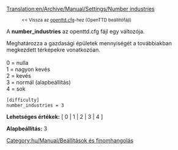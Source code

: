 [[Translation:en/Archive/Manual/Settings/Number industries]]

:<small><< Vissza az [[hu/Archive/Manual/Settings/Openttd.cfg|openttd.cfg]]-hez (OpenTTD beállítófájl)</small>

{{hu/Történelmi|Immár az [[hu/Archive/Manual/Settings/Industry density|industry_density]] változó használatos.}}
{{hu/Bővítés|Melyik verziótól melyikig volt ez használatos.}}

A '''number_industries''' az openttd.cfg fájl egy változója.

Meghatározza a gazdasági épületek mennyiségét a továbbiakban megkezdett térképekre vonatkozóan.<br><br>
0 = nulla<br>
1 = nagyon kevés<br>
2 = kevés<br>
3 = normál (alapbeállítás)<br>
4 = sok<br>
<pre>
[difficulty]
number_industries = 3
</pre>

'''Lehetséges értékek:''' [ 0 | 1 | 2 | 3 | 4 ]

'''Alapbeállítás:''' 3


[[Category:hu/Manual/Beállítások és finomhangolás]]